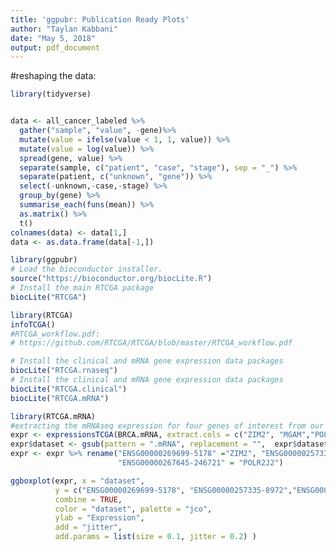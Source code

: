 ```yaml
---
title: 'ggpubr: Publication Ready Plots'
author: "Taylan Kabbani"
date: "May 5, 2018"
output: pdf_document
---
```


#reshaping the data:
```r
library(tidyverse)


data <- all_cancer_labeled %>%
  gather("sample", "value", -gene)%>%
  mutate(value = ifelse(value < 1, 1, value)) %>% 
  mutate(value = log(value)) %>% 
  spread(gene, value) %>%
  separate(sample, c("patient", "case", "stage"), sep = "_") %>% 
  separate(patient, c("unknown", "gene")) %>% 
  select(-unknown,-case,-stage) %>% 
  group_by(gene) %>% 
  summarise_each(funs(mean)) %>% 
  as.matrix() %>% 
  t() 
colnames(data) <- data[1,] 
data <- as.data.frame(data[-1,])

```


```r
library(ggpubr)
# Load the bioconductor installer. 
source("https://bioconductor.org/biocLite.R")
# Install the main RTCGA package
biocLite("RTCGA")
```

```r
library(RTCGA)
infoTCGA()
#RTCGA_workflow.pdf:
# https://github.com/RTCGA/RTCGA/blob/master/RTCGA_workflow.pdf
```

```r
# Install the clinical and mRNA gene expression data packages
biocLite("RTCGA.rnaseq")
# Install the clinical and mRNA gene expression data packages
biocLite("RTCGA.clinical")
biocLite("RTCGA.mRNA")
```

```r
library(RTCGA.mRNA)
#extracting the mRNAseq expression for four genes of interest from our 784 chosen genes - STC2,ESR1,TSPAN8,KRT6A - from 3 different data sets: BRCA, COAD and LUSC :
expr <- expressionsTCGA(BRCA.mRNA, extract.cols = c("ZIM2", "MGAM","POLR2J2"))
expr$dataset <- gsub(pattern = ".mRNA", replacement = "",  expr$dataset)
expr <- expr %>% rename("ENSG00000269699-5178" ="ZIM2", "ENSG00000257335-8972" = "MGAM",
                        "ENSG00000267645-246721" = "POLR2J2")
```

```r
ggboxplot(expr, x = "dataset",
          y = c("ENSG00000269699-5178", "ENSG00000257335-8972","ENSG00000267645-246721"),
          combine = TRUE,
          color = "dataset", palette = "jco",
          ylab = "Expression", 
          add = "jitter",                              
          add.params = list(size = 0.1, jitter = 0.2) ) 

```




